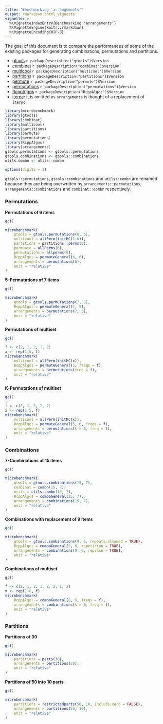 ```yaml
---
title: "Benchmarking 'arrangements'"
output: rmarkdown::html_vignette
vignette: >
  %\VignetteIndexEntry{Benchmarking 'arrangements'}
  %\VignetteEngine{knitr::rmarkdown}
  %\VignetteEncoding{UTF-8}
---
```


The goal of this document is to compare the performances of some of the existing packages for generating combinations, permutations and partitions.

- [gtools](https://CRAN.R-project.org/package=gtools) 
    `r packageDescription("gtools")$Version`
- [combinat](https://CRAN.R-project.org/package=combinat) 
    `r packageDescription("combinat")$Version`
- [multicool](https://CRAN.R-project.org/package=multicool) 
    `r packageDescription("multicool")$Version`
- [partitions](https://CRAN.R-project.org/package=partitions)
    `r packageDescription("partitions")$Version`
- [permute](https://CRAN.R-project.org/package=permute)
    `r packageDescription("permute")$Version`
- [permutations](https://CRAN.R-project.org/package=permutations)
    `r packageDescription("permutations")$Version`
- [RcppAlgos](https://CRAN.R-project.org/package=RcppAlgos)
    `r packageDescription("RcppAlgos")$Version`
- [iterpc](https://CRAN.R-project.org/package=iterpc): it is omitted as `arrangements` is thought of a replacement of `iterpc`.

```r
library(microbenchmark)
library(gtools)
library(combinat)
library(multicool)
library(partitions)
library(permute)
library(permutations)
library(RcppAlgos)
library(arrangements)
gtools.permutations <- gtools::permutations
gtools.combinations <- gtools::combinations
utils.combn <- utils::combn
```

```r
options(digits = 3)
```

`gtools::permutations`, `gtools::combinations` and `utils::combn` are renamed because they are
being overwritten by `arrangements::permutations`, `arrangements::combinations` and `combinat::combn` respectively.

### Permutations

**Permutations of 6 items**

```r
gc()
```

```r
microbenchmark(
    gtools = gtools.permutations(6, 6),
    multicool = allPerm(initMC(1:6)),
    partitions = partitions::perms(6),
    permuate = allPerms(6),
    permutations = allperms(6),
    RcppAlgos = permuteGeneral(6, 6),
    arrangements = permutations(6),
    unit = "relative"
)
```

**5-Permutations of 7 items**

```r
gc()
```

```r
microbenchmark(
    gtools = gtools.permutations(7, 5),
    RcppAlgos = permuteGeneral(7, 5),
    arrangements = permutations(7, 5),
    unit = "relative"
)
```

**Permutations of multiset**

```r
gc()
```

```r
f <- c(2, 1, 2, 1, 2)
x <- rep(1:5, f)
microbenchmark(
    multicool = allPerm(initMC(x)),
    RcppAlgos = permuteGeneral(5, freqs = f),
    arrangements = permutations(freq = f),
    unit = "relative"
)
```

**K-Permutations of multiset**

```r
gc()
```

```r
f <- c(2, 1, 2, 1, 2)
x <- rep(1:5, f)
microbenchmark(
    multicool = allPerm(initMC(x)),
    RcppAlgos = permuteGeneral(5, 6, freqs = f),
    arrangements = permutations(k = 6, freq = f),
    unit = "relative"
)
```

### Combinations

**7-Combinations of 15 items**

```r
gc()
```

```r
microbenchmark(
    gtools = gtools.combinations(15, 7),
    combinat = combn(15, 7),
    utils = utils.combn(15, 7),
    RcppAlgos = comboGeneral(15, 7),
    arrangements = combinations(15, 7),
    unit = "relative"
)
```

**Combinations with replacement of 9 items**

```r
gc()
```

```r
microbenchmark(
    gtools = gtools.combinations(9, 6, repeats.allowed = TRUE),
    RcppAlgos = comboGeneral(9, 6, repetition = TRUE),
    arrangements = combinations(9, 6, replace = TRUE),
    unit = "relative"
)
```

**Combinations of multiset**

```r
gc()
```

```r
f <- c(2, 1, 2, 1, 2, 2, 1, 2)
x <- rep(1:8, f)
microbenchmark(
    RcppAlgos = comboGeneral(8, 6, freqs = f),
    arrangements = combinations(k = 6, freq = f),
    unit = "relative"
)
```

### Partitions


**Partitions of 30**

```r
gc()
```

```r
microbenchmark(
    partitions = parts(30),
    arrangements = partitions(30),
    unit = "relative"
)
```

**Partitions of 50 into 10 parts**

```r
gc()
```

```r
microbenchmark(
    partitions = restrictedparts(50, 10, include.zero = FALSE),
    arrangements = partitions(50, 10),
    unit = "relative"
)
```
